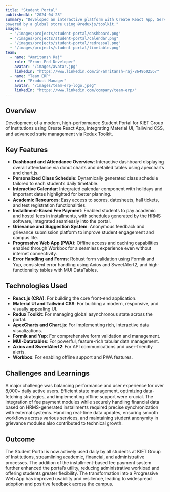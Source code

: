 ```yaml
---
title: "Student Portal"
publishedAt: "2024-04-28"
summary: "Developed an interactive platform with Create React App, Served a user base of over 8,000 students daily, and
powered by a global store using @reduxjs/toolkit."
images:
  - "/images/projects/student-portal/dashboard.png"
  - "/images/projects/student-portal/calendar.png"
  - "/images/projects/student-portal/redressal.png"
  - "/images/projects/student-portal/timetable.png"
team:
  - name: "Amritansh Raj"
    role: "Front-End Developer"
    avatar: "/images/avatar.jpg"
    linkedIn: "https://www.linkedin.com/in/amritansh-raj-864960256/"
  - name: "Team ERP"
    role: "Product Manager"
    avatar: "/images/team-erp-logo.jpeg"
    linkedIn: "https://www.linkedin.com/company/team-erp/"
---
```


## Overview

Development of a modern, high-performance Student Portal for KIET Group of Institutions using Create React App, integrating Material UI, Tailwind CSS, and advanced state management via Redux Toolkit.

## Key Features

- **Dashboard and Attendance Overview**: Interactive dashboard displaying overall attendance via donut charts and detailed tables using apexcharts and chart.js.
- **Personalized Class Schedule**: Dynamically generated class schedule tailored to each student’s daily timetable.
- **Interactive Calendar**: Integrated calendar component with holidays and important dates highlighted for better planning.
- **Academic Resources**: Easy access to scores, datesheets, hall tickets, and test registration functionalities.
- **Installment-Based Fee Payment**: Enabled students to pay academic and hostel fees in installments, with schedules generated by the HRMS software, integrated seamlessly into the portal.
- **Grievance and Suggestion System**: Anonymous feedback and grievance submission platform to improve student engagement and campus life.
- **Progressive Web App (PWA)**: Offline access and caching capabilities enabled through Workbox for a seamless experience even without internet connectivity.
- **Error Handling and Forms**: Robust form validation using Formik and Yup, consistent error handling using Axios and SweetAlert2, and high-functionality tables with MUI DataTables.

## Technologies Used

- **React.js (CRA)**: For building the core front-end application.
- **Material UI and Tailwind CSS**: For building a modern, responsive, and visually appealing UI.
- **Redux Toolkit**: For managing global asynchronous state across the portal.
- **ApexCharts and Chart.js**: For implementing rich, interactive data visualizations.
- **Formik and Yup**: For comprehensive form validation and management.
- **MUI-Datatables**: For powerful, feature-rich tabular data management.
- **Axios and SweetAlert2**: For API communications and user-friendly alerts.
- **Workbox**: For enabling offline support and PWA features.

## Challenges and Learnings

A major challenge was balancing performance and user experience for over 8,000+ daily active users. Efficient state management, optimizing data-fetching strategies, and implementing offline support were crucial. The integration of fee payment modules while securely handling financial data based on HRMS-generated installments required precise synchronization with external systems. Handling real-time data updates, ensuring smooth workflows across various services, and maintaining student anonymity in grievance modules also contributed to technical growth.

## Outcome

The Student Portal is now actively used daily by all students at KIET Group of Institutions, streamlining academic, financial, and administrative processes. The addition of the installment-based fee payment system further enhanced the portal’s utility, reducing administrative workload and offering students greater flexibility. The transformation into a Progressive Web App has improved usability and resilience, leading to widespread adoption and positive feedback across the campus.
